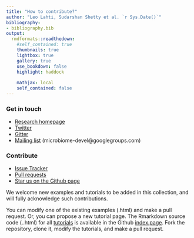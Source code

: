 ```yaml
---
title: "How to contribute?"
author: "Leo Lahti, Sudarshan Shetty et al. `r Sys.Date()`"
bibliography: 
- bibliography.bib
output:
  rmdformats::readthedown:
    #self_contained: true
    thumbnails: true
    lightbox: true
    gallery: true
    use_bookdown: false
    highlight: haddock
    
    mathjax: local
    self_contained: false
---
```

<!--
  %\VignetteEngine{knitr::rmarkdown}
  %\VignetteIndexEntry{microbiome tutorial - comparisons}
  %\usepackage[utf8]{inputenc}
  %\VignetteEncoding{UTF-8}  
-->


### Get in touch

  * [Research homepage](http://www.iki.fi/Leo.Lahti)
  * [Twitter](https://twitter.com/openreslabs)
  * [Gitter](https://gitter.im/microbiome)    
  * [Mailing list](https://groups.google.com/forum/#!forum/microbiome-devel) (microbiome-devel@googlegroups.com)

### Contribute

  * [Issue Tracker](https://github.com/microbiome/microbiome/issues) 
  * [Pull requests](https://github.com/microbiome/microbiome/)
  * [Star us on the Github page](https://github.com/microbiome/microbiome)

We welcome new examples and tutorials to be added in this collection,
and will fully acknowledge such contributions.

You can modify one of the existing examples (.html) and make a pull request. Or, you can propose a new tutorial page. The Rmarkdown source code (..html) for all [tutorials](http://microbiome.github.io/microbiome/) is available in the Github [index.page](https://github.com/microbiome/microbiome/tree/master/index.). Fork the repository, clone it, modify the tutorials, and make a pull request.






